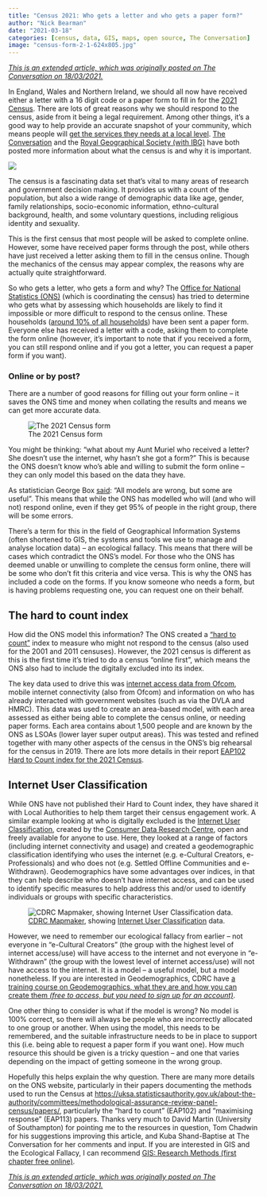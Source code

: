 ```yaml
---
title: "Census 2021: Who gets a letter and who gets a paper form?"
author: "Nick Bearman"
date: "2021-03-18"
categories: [census, data, GIS, maps, open source, The Conversation]
image: "census-form-2-1-624x805.jpg"
---
```


[*This is an extended article, which was originally posted on The Conversation on 18/03/2021.*](https://theconversation.com/census-2021-why-are-some-people-completing-it-online-and-others-have-paper-forms-157380)


In England, Wales and Northern Ireland, we should all now have received either a letter with a 16 digit code or a paper form to fill in for the [2021 Census](https://census.gov.uk/). There are lots of great reasons why we should respond to the census, aside from it being a legal requirement. Among other things, it’s a good way to help provide an accurate snapshot of your community, which means people will [get the services they needs at a local level](https://census.gov.uk/about-the-census/why-you-should-take-part). [The Conversation](https://theconversation.com/census-2021-why-its-important-to-take-part-and-what-happens-to-your-information-156684) and the [Royal Geographical Society (with IBG)](https://blog.geographydirections.com/2021/03/19/census-2021-why-are-some-people-completing-it-online-and-others-have-paper-forms/) have both posted more information about what the census is and why it is important.

![](census-postcard-1-211x300.jpg)

The census is a fascinating data set that’s vital to many areas of research and government decision making. It provides us with a count of the population, but also a wide range of demographic data like age, gender, family relationships, socio-economic information, ethno-cultural background, health, and some voluntary questions, including religious identity and sexuality.

This is the first census that most people will be asked to complete online. However, some have received paper forms through the post, while others have just received a letter asking them to fill in the census online. Though the mechanics of the census may appear complex, the reasons why are actually quite straightforward.

So who gets a letter, who gets a form and why? The [Office for National Statistics (ONS)](https://www.ons.gov.uk/) (which is coordinating the census) has tried to determine who gets what by assessing which households are likely to find it impossible or more difficult to respond to the census online. These households ([around 10% of all households](https://uksa.statisticsauthority.gov.uk/wp-content/uploads/2020/07/EAP113-Maximising-Response-Strategy-Overview.docx)) have been sent a paper form. Everyone else has received a letter with a code, asking them to complete the form online (however, it’s important to note that if you received a form, you can still respond online and if you got a letter, you can request a paper form if you want).

### Online or by post?

There are a number of good reasons for filling out your form online – it saves the ONS time and money when collating the results and means we can get more accurate data.

![The 2021 Census form](census-form-2-1-624x805.jpg)

You might be thinking: “what about my Aunt Muriel who received a letter? She doesn’t use the internet, why hasn’t she got a form?” This is because the ONS doesn’t know who’s able and willing to submit the form online – they can only model this based on the data they have.

As statistician George Box [said](https://www.imperial.ac.uk/business-school/news/all-models-are-wrong-some-are-useful/): “All models are wrong, but some are useful”. This means that while the ONS has modelled who will (and who will not) respond online, even if they get 95% of people in the right group, there will be some errors.

There’s a term for this in the field of Geographical Information Systems (often shortened to GIS, the systems and tools we use to manage and analyse location data) – an ecological fallacy. This means that there will be cases which contradict the ONS’s model. For those who the ONS has deemed unable or unwilling to complete the census form online, there will be some who don’t fit this criteria and vice versa. This is why the ONS has included a code on the forms. If you know someone who needs a form, but is having problems requesting one, you can request one on their behalf.

## The hard to count index

How did the ONS model this information? The ONS created a [“hard to count”](https://uksa.statisticsauthority.gov.uk/wp-content/uploads/2020/07/EAP102-Hard-to-Count-index-for-the-2021-Census.docx) index to measure who might not respond to the census (also used for the 2001 and 2011 censuses). However, the 2021 census is different as this is the first time it’s tried to do a census “online first”, which means the ONS also had to include the digitally excluded into its index.

The key data used to drive this was [internet access data from Ofcom](https://www.ofcom.org.uk/research-and-data/multi-sector-research/infrastructure-research/connected-nations-2016/downloads), mobile internet connectivity (also from Ofcom) and information on who has already interacted with government websites (such as via the DVLA and HMRC). This data was used to create an area-based model, with each area assessed as either being able to complete the census online, or needing paper forms. Each area contains about 1,500 people and are known by the ONS as LSOAs (lower layer super output areas). This was tested and refined together with many other aspects of the census in the ONS’s big rehearsal for the census in 2019. There are lots more details in their report [EAP102 Hard to Count index for the 2021 Census](https://uksa.statisticsauthority.gov.uk/wp-content/uploads/2020/07/EAP102-Hard-to-Count-index-for-the-2021-Census.docx). 

## Internet User Classification

While ONS have not published their Hard to Count index, they have shared it with Local Authorities to help them target their census engagement work. A similar example looking at who is digitally excluded is the [Internet User Classification](https://data.cdrc.ac.uk/dataset/internet-user-classification), created by the [Consumer Data Research Centre](https://data.cdrc.ac.uk/), open and freely available for anyone to use. Here, they looked at a range of factors (including internet connectivity and usage) and created a geodemographic classification identifying who uses the internet (e.g. e-Cultural Creators, e-Professionals) and who does not (e.g. Settled Offline Communities and e-Withdrawn). Geodemographics have some advantages over indices, in that they can help describe who doesn’t have internet access, and can be used to identify specific measures to help address this and/or used to identify individuals or groups with specific characteristics. 

![[CDRC Mapmaker](https://mapmaker.cdrc.ac.uk/#/internet-user-classification), showing [Internet User Classification](https://data.cdrc.ac.uk/dataset/internet-user-classification) data. ](cdrc-mapmaker.png)

However, we need to remember our ecological fallacy from earlier – not everyone in “e-Cultural Creators” (the group with the highest level of internet access/use) will have access to the internet and not everyone in “e-Withdrawn” (the group with the lowest level of internet access/use) will not have access to the internet. It is a model – a useful model, but a model nonetheless. If you are interested in Geodemographics, CDRC have [a training course on Geodemographics, what they are and how you can create them *(free to access, but you need to sign up for an account)*](https://data.cdrc.ac.uk/dataset/advanced-gis-methods-training-iuc-and-k-means-clustering). 

One other thing to consider is what if the model is wrong? No model is 100% correct, so there will always be people who are incorrectly allocated to one group or another. When using the model, this needs to be remembered, and the suitable infrastructure needs to be in place to support this (i.e. being able to request a paper form if you want one). How much resource this should be given is a tricky question – and one that varies depending on the impact of getting someone in the wrong group. 

Hopefully this helps explain the why question. There are many more details on the ONS website, particularly in their papers documenting the methods used to run the Census at [https://uksa.statisticsauthority.gov.uk/about-the-authority/committees/methodological-assurance-review-panel-census/papers/](https://uksa.statisticsauthority.gov.uk/about-the-authority/committees/methodological-assurance-review-panel-census/papers/), particularly the “hard to count” (EAP102) and “maximising response” (EAP113) papers. Thanks very much to David Martin (University of Southampton) for pointing me to the resources in question, Tom Chadwin for his suggestions improving this article, and Kuba Shand-Baptise at The Conversation for her comments and input. If you are interested in GIS and the Ecological Fallacy, I can recommend [GIS: Research Methods (first chapter free online)](https://nickbearman.github.io/gis-research-methods.html).

[*This is an extended article, which was originally posted on The Conversation on 18/03/2021.*](https://theconversation.com/census-2021-why-are-some-people-completing-it-online-and-others-have-paper-forms-157380)


